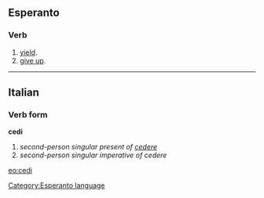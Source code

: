 ==Esperanto==
===Verb===
# [[yield]].
# [[give up]].
{{Universala Vortaro}}
----

==Italian==
===Verb form===
'''cedi'''

# ''second-person singular present of [[cedere]]''
# ''second-person singular imperative of cedere''

[[eo:cedi]]
[[Category:Esperanto language]]